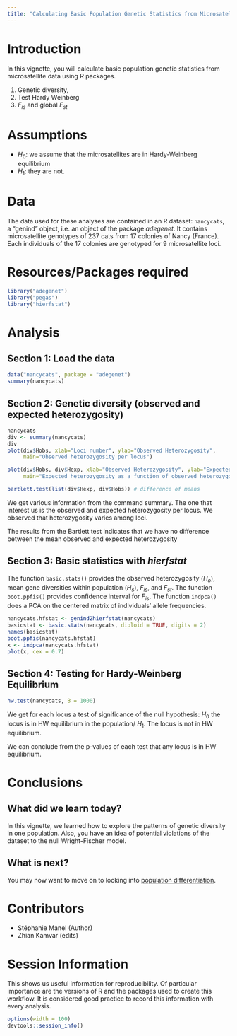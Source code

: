 ```yaml
---
title: "Calculating Basic Population Genetic Statistics from Microsatellite Data"
---
```


# Introduction

In this vignette, you will calculate basic population genetic statistics from microsatellite data using R packages. 

1. Genetic diversity,
2. Test Hardy Weinberg 
3. $F_{is}$ and global $F_{st}$

# Assumptions

- $H_0$: we assume that the microsatellites are in Hardy-Weinberg equilibrium
- $H_1$: they are not.



# Data

The data used for these analyses are contained in an R dataset: `nancycats`, a "genind" object, i.e. an object of the package *adegenet*.
It contains microsatellite genotypes of 237 cats from 17 colonies of Nancy (France). Each individuals of the 17 colonies are genotyped for 9 microsatellite loci.  


# Resources/Packages required

```r
library("adegenet")
library("pegas")
library("hierfstat")
```

# Analysis

## Section 1: Load the data

```r
data("nancycats", package = "adegenet")  
summary(nancycats)
```

## Section 2: Genetic diversity (observed and expected heterozygosity)   


```r
nancycats  
div <- summary(nancycats)
div
plot(div$Hobs, xlab="Loci number", ylab="Observed Heterozygosity", 
	 main="Observed heterozygosity per locus")

plot(div$Hobs, div$Hexp, xlab="Observed Heterozygosity", ylab="Expected Heterozygosity", 
     main="Expected heterozygosity as a function of observed heterozygosity per locus")

bartlett.test(list(div$Hexp, div$Hobs)) # difference of means 
```

We get various information from the command summary. 
The one that interest us is the observed and expected heterozygosity per locus.
We observed that heterozygosity varies among loci.

The results from the Bartlett test indicates that we have no difference between the mean observed and expected heterozygosity

## Section 3: Basic statistics with *hierfstat* 

The function `basic.stats()` provides the observed heterozygosity ($H_o$), mean
gene diversities within population ($H_s$), $F_{is}$, and $F_{st}$. The function
`boot.ppfis()` provides confidence interval for $F_{is}$. The function `indpca()`
does a PCA on the centered matrix of individuals' allele frequencies.

```r
nancycats.hfstat <- genind2hierfstat(nancycats)
basicstat <- basic.stats(nancycats, diploid = TRUE, digits = 2) 
names(basicstat)
boot.ppfis(nancycats.hfstat) 
x <- indpca(nancycats.hfstat) 
plot(x, cex = 0.7)
```

## Section 4: Testing for Hardy-Weinberg Equilibrium

```r
hw.test(nancycats, B = 1000)
```

We get for each locus a test of significance of the null hypothesis: $H_0$ the
locus is in HW equilibrium in the population/ $H_1$. The locus is not in HW equilibrium.

We can conclude from the p-values of each test that any locus is in HW equilibrium.

# Conclusions

## What did we learn today?

In this vignette, we learned how to explore the patterns of genetic diversity in one population.
Also, you have an idea of potential violations of the dataset to the null Wright-Fischer model.

## What is next?

You may now want to move on to looking into [population differentiation](2015-12-15-microsatellite-differentiation.html).


# Contributors

- Stéphanie Manel (Author)
- Zhian Kamvar (edits)
 

# Session Information

This shows us useful information for reproducibility. Of particular importance are the versions of R and the packages used to create this workflow. It is considered good practice to record this information with every analysis.

```r
options(width = 100)
devtools::session_info()
```



